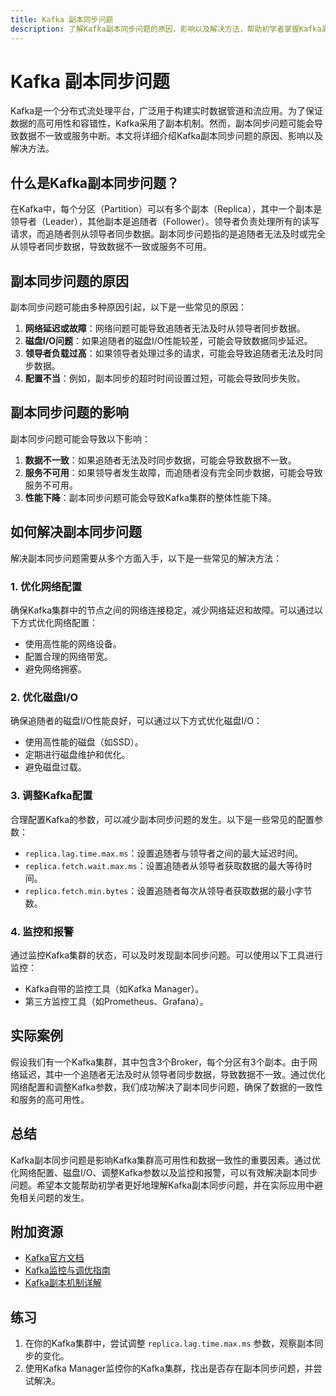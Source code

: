 ```yaml
---
title: Kafka 副本同步问题
description: 了解Kafka副本同步问题的原因、影响以及解决方法，帮助初学者掌握Kafka高可用性和数据一致性的关键概念。
---
```


# Kafka 副本同步问题

Kafka是一个分布式流处理平台，广泛用于构建实时数据管道和流应用。为了保证数据的高可用性和容错性，Kafka采用了副本机制。然而，副本同步问题可能会导致数据不一致或服务中断。本文将详细介绍Kafka副本同步问题的原因、影响以及解决方法。

## 什么是Kafka副本同步问题？

在Kafka中，每个分区（Partition）可以有多个副本（Replica），其中一个副本是领导者（Leader），其他副本是追随者（Follower）。领导者负责处理所有的读写请求，而追随者则从领导者同步数据。副本同步问题指的是追随者无法及时或完全从领导者同步数据，导致数据不一致或服务不可用。

## 副本同步问题的原因

副本同步问题可能由多种原因引起，以下是一些常见的原因：

1. **网络延迟或故障**：网络问题可能导致追随者无法及时从领导者同步数据。
2. **磁盘I/O问题**：如果追随者的磁盘I/O性能较差，可能会导致数据同步延迟。
3. **领导者负载过高**：如果领导者处理过多的请求，可能会导致追随者无法及时同步数据。
4. **配置不当**：例如，副本同步的超时时间设置过短，可能会导致同步失败。

## 副本同步问题的影响

副本同步问题可能会导致以下影响：

1. **数据不一致**：如果追随者无法及时同步数据，可能会导致数据不一致。
2. **服务不可用**：如果领导者发生故障，而追随者没有完全同步数据，可能会导致服务不可用。
3. **性能下降**：副本同步问题可能会导致Kafka集群的整体性能下降。

## 如何解决副本同步问题

解决副本同步问题需要从多个方面入手，以下是一些常见的解决方法：

### 1. 优化网络配置

确保Kafka集群中的节点之间的网络连接稳定，减少网络延迟和故障。可以通过以下方式优化网络配置：

- 使用高性能的网络设备。
- 配置合理的网络带宽。
- 避免网络拥塞。

### 2. 优化磁盘I/O

确保追随者的磁盘I/O性能良好，可以通过以下方式优化磁盘I/O：

- 使用高性能的磁盘（如SSD）。
- 定期进行磁盘维护和优化。
- 避免磁盘过载。

### 3. 调整Kafka配置

合理配置Kafka的参数，可以减少副本同步问题的发生。以下是一些常见的配置参数：

- `replica.lag.time.max.ms`：设置追随者与领导者之间的最大延迟时间。
- `replica.fetch.wait.max.ms`：设置追随者从领导者获取数据的最大等待时间。
- `replica.fetch.min.bytes`：设置追随者每次从领导者获取数据的最小字节数。

### 4. 监控和报警

通过监控Kafka集群的状态，可以及时发现副本同步问题。可以使用以下工具进行监控：

- Kafka自带的监控工具（如Kafka Manager）。
- 第三方监控工具（如Prometheus、Grafana）。

## 实际案例

假设我们有一个Kafka集群，其中包含3个Broker，每个分区有3个副本。由于网络延迟，其中一个追随者无法及时从领导者同步数据，导致数据不一致。通过优化网络配置和调整Kafka参数，我们成功解决了副本同步问题，确保了数据的一致性和服务的高可用性。

## 总结

Kafka副本同步问题是影响Kafka集群高可用性和数据一致性的重要因素。通过优化网络配置、磁盘I/O、调整Kafka参数以及监控和报警，可以有效解决副本同步问题。希望本文能帮助初学者更好地理解Kafka副本同步问题，并在实际应用中避免相关问题的发生。

## 附加资源

- [Kafka官方文档](https://kafka.apache.org/documentation/)
- [Kafka监控与调优指南](https://www.confluent.io/blog/monitoring-kafka-performance-metrics/)
- [Kafka副本机制详解](https://www.confluent.io/blog/hands-free-kafka-replication-a-lesson-in-operational-simplicity/)

## 练习

1. 在你的Kafka集群中，尝试调整 `replica.lag.time.max.ms` 参数，观察副本同步的变化。
2. 使用Kafka Manager监控你的Kafka集群，找出是否存在副本同步问题，并尝试解决。
